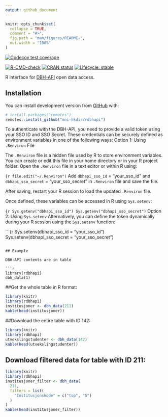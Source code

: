 ```yaml
---
output: github_document
---
```


<!-- README.md is generated from README.Rmd. Please edit that file -->

```r
knitr::opts_chunk$set(
  collapse = TRUE,
  comment = "#>",
  fig.path = "man/figures/README-",
  out.width = "100%"
)
```

<!-- badges: start -->


[![Codecov test coverage](https://codecov.io/gh/mni-hkdir/rdbhapi/branch/master/graph/badge.svg)](https://codecov.io/gh/makinin/rdbhapi?branch=master)

[![R-CMD-check](https://github.com/mni-hkdir/rdbhapi/workflows/R-CMD-check/badge.svg)](https://github.com/makinin/rdbhapi/actions)
[![CRAN status](https://www.r-pkg.org/badges/version/rdbhapi)](https://CRAN.R-project.org/package=rdbhapi)
[![Lifecycle: stable](https://img.shields.io/badge/lifecycle-stable-brightgreen.svg)](https://lifecycle.r-lib.org/articles/stages.html#stable)

R interface for [DBH-API](https://dbh.hkdir.no/dbhapiklient/) open data access.

## Installation



You can install development version from [GitHub](https://github.com/) with:

``` r
# install.packages("remotes")
remotes::install_github("mni-hkdir/rdbhapi")

```
To authenticate with the DBH-API, you need to provide a valid token using your SSO ID and SSO Secret. These credentials can be securely defined as environment variables in one of the following ways:
 Option 1: Using `.Renviron` File

The `.Renviron` file is a hidden file used by R to store environment variables.
You can create or edit this file in your home directory or in your R project folder.
Open the `.Renviron` file in a text editor or within R using:

```{r
file.edit("~/.Renviron")
```
Add  `dbhapi_sso_id` = "your_sso_id" and `dbhapi_sso_secret` = "your_sso_secret"
in `.Renviron` file and save the file. 

After saving, restart your R session to load the updated `.Renviron` file.

Once defined, these variables can be accessed in R using `Sys.setenv`:

```{r
Sys.getenv("dbhapi_sso_id")
Sys.getenv("dbhapi_sso_secret")
```
 Option 2: Using `Sys.setenv`
Alternatively, you can define the token dynamically during your R session using the `Sys.setenv` function:

```{r
Sys.setenv(dbhapi_sso_id = "your_sso_id")
Sys.setenv(dbhapi_sso_secret = "your_sso_secret")

```

## Example

DBH-API contents are in table

```r
library(rdbhapi) 
dbh_data(1)
```

##Get the whole table in R format:

```r
library(knitr)
library(rdbhapi)
institusjoner <- dbh_data(211)
kable(head(institusjoner))
```

##Download the entire table with ID 142:

```r
library(knitr)
library(rdbhapi)
utvekslingstudenter <- dbh_data(142)
kable(head(utvekslingstudenter))
```


## Download filtered  data for table with ID 211:

```r
library(knitr)
library(rdbhapi)
institusjoner_filter <- dbh_data(
  211,
  filters = list(
    "Institusjonskode" = c("top", "5")
  )
)
kable(head(institusjoner_filter))

```

